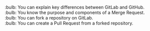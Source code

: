 :bulb: You can explain key differences between GitLab and GitHub.<br>
:bulb: You know the purpose and components of a Merge Request.<br>
:bulb: You can fork a repository on GitLab.<br>
:bulb: You can create a Pull Request from a forked repository.<br>